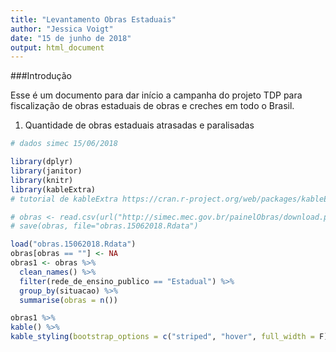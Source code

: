 ---
title: "Levantamento Obras Estaduais"
author: "Jessica Voigt"
date: "15 de junho de 2018"
output: html_document
---

###Introdução

Esse é um documento para dar início a campanha do projeto TDP para fiscalização de obras estaduais de obras e creches em todo o Brasil.


1. Quantidade de obras estaduais atrasadas e paralisadas 

```{r, echo=F, eval=FALSE, warning=FALSE, message=FALSE}
# dados simec 15/06/2018

library(dplyr)
library(janitor)
library(knitr)
library(kableExtra)
# tutorial de kableExtra https://cran.r-project.org/web/packages/kableExtra/vignettes/awesome_table_in_html.html

# obras <- read.csv(url("http://simec.mec.gov.br/painelObras/download.php"), sep=";")
# save(obras, file="obras.15062018.Rdata")

load("obras.15062018.Rdata")
obras[obras == ""] <- NA
obras1 <- obras %>%
  clean_names() %>%
  filter(rede_de_ensino_publico == "Estadual") %>%
  group_by(situacao) %>%
  summarise(obras = n())

```

```{r, echo=F, eval=TRUE, warning=FALSE, message=FALSE}

obras1 %>%
kable() %>%
kable_styling(bootstrap_options = c("striped", "hover", full_width = F))

```


